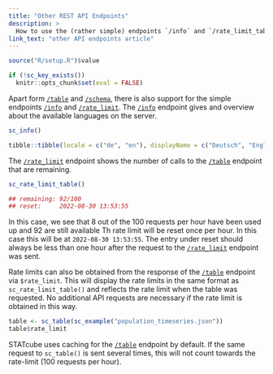 ```yaml
---
title: "Other REST API Endpoints"
description: >
  How to use the (rather simple) endpoints `/info` and `/rate_limit_table`.
link_text: "other API endpoints article"
---
```


```r
source("R/setup.R")$value
```

```r
if (!sc_key_exists())
  knitr::opts_chunk$set(eval = FALSE)
```

Apart form [`/table`] and [`/schema`], there is also support for the simple
endpoints [`/info`] and [`/rate_limit`].
The  [`/info`] endpoint gives and overview about the available languages on the server.

```r
sc_info()
```

```r
tibble::tibble(locale = c("de", "en"), displayName = c("Deutsch", "English"))
```


The [`/rate_limit`] endpoint shows the number of calls to the [`/table`]
endpoint that are remaining. 

```r
sc_rate_limit_table()
```

```r
## remaining: 92/100
## reset:     2022-08-30 13:53:55
```

In this case, we see that 8 out of the 100 requests per hour have been used up
and 92 are still available
Th rate limit will be reset once per hour.
In this case this will be at `2022-08-30 13:53:55`.
The entry under reset should always be less than one
hour after the request to the [`/rate_limit`] endpoint was sent.

Rate limits can also be obtained from the response of the [`/table`] endpoint
via `$rate_limit`.
This will display the rate limits in the same format as `sc_rate_limit_table()`
and reflects the rate limit when the table was requested.
No additional API requests are necessary if the rate limit is obtained in this way.

```r
table <- sc_table(sc_example("population_timeseries.json"))
table$rate_limit
```

STATcube uses caching for the [`/table`] endpoint by default. If the same
request to `sc_table()` is sent several times, this will not count
towards the rate-limit (100 requests per hour).

[`/info`]: https://docs.wingarc.com.au/superstar/9.12/open-data-api/open-data-api-reference/info-endpoint
[`/rate_limit`]: https://docs.wingarc.com.au/superstar/9.12/open-data-api/open-data-api-reference/rate-limit
[`/schema`]: https://docs.wingarc.com.au/superstar/9.12/open-data-api/open-data-api-reference/schema-endpoint
[`/table`]: https://docs.wingarc.com.au/superstar/9.12/open-data-api/open-data-api-reference/table-endpoint
